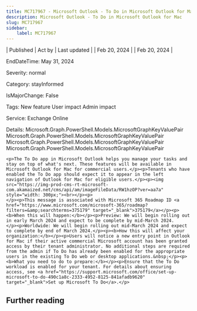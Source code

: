 ```yaml
---
title: MC717967 - Microsoft Outlook - To Do in Microsoft Outlook for Mac
description: Microsoft Outlook - To Do in Microsoft Outlook for Mac
slug: MC717967
sidebar:
    label: MC717967
---
```



| Published | Act by | Last updated |
| Feb 20, 2024 |  | Feb 20, 2024 |

EndDateTime: May 31, 2024

Severity: normal

Category: stayInformed

IsMajorChange: False

Tags: New feature User impact Admin impact

Service: Exchange Online

Details: Microsoft.Graph.PowerShell.Models.MicrosoftGraphKeyValuePair Microsoft.Graph.PowerShell.Models.MicrosoftGraphKeyValuePair Microsoft.Graph.PowerShell.Models.MicrosoftGraphKeyValuePair Microsoft.Graph.PowerShell.Models.MicrosoftGraphKeyValuePair

```
<p>The To Do app in Microsoft Outlook helps you manage your tasks and stay on top of what's next. These features will be available in Microsoft Outlook for Mac for commercial users.</p><p>Tenants who have enabled the To Do app should expect it to appear in the left navigation of Outlook for Mac for eligible users.</p><p><img src="https://img-prod-cms-rt-microsoft-com.akamaized.net/cms/api/am/imageFileData/RW1hzOP?ver=aa7a" style="width: 300px;"><br></p><p> 
</p><p>This message is associated with Microsoft 365 Roadmap ID <a href="https://www.microsoft.com/microsoft-365/roadmap?filters=&amp;searchterms=375179" target="_blank">375179</a></p><p><b>When this will happen:</b></p><p>Preview: We will begin rolling out in early March 2024 and expect to be complete by mid-March 2024.
</p><p>Worldwide: We will begin rolling out mid-March 2024 and expect to complete by end of March 2024.</p><p><b>How this will affect your organization:</b></p><p>Users will notice a new entry point in Outlook for Mac if their active commercial Microsoft account has been granted access by their tenant administrator. No additional steps are required from the admin if To Do has already been enabled for the appropriate users in the existing To Do web or desktop applications.&nbsp;</p><p><b>What you need to do to prepare:</b></p><p>Ensure that the To Do workload is enabled for your tenant. For details about ensuring access, see <a href="https://support.microsoft.com/office/set-up-microsoft-to-do-490c1a8c-2333-4952-8125-841afadb9620" target="_blank">Set up Microsoft To Do</a>.</p>
```

## Further reading
